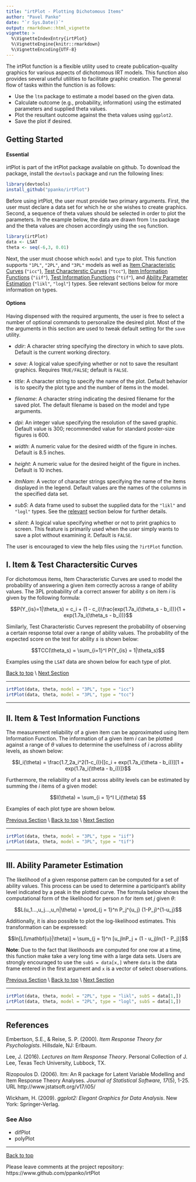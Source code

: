 ```yaml
---
title: "irtPlot - Plotting Dichotomous Items"
author: "Pavel Panko"
date: "`r Sys.Date()`"
output: rmarkdown::html_vignette
vignette: >
  %\VignetteIndexEntry{irtPlot}
  %\VignetteEngine{knitr::rmarkdown}
  %\VignetteEncoding{UTF-8}
---
```


The irtPlot function is a flexible utility used to create publication-quality graphics for various aspects of dichotomous IRT models. This function also provides several useful utilities to facilitate graphic creation. The general flow of tasks within the function is as follows: 

- Use the `ltm` package to estimate a model based on the given data.  
- Calculate outcome (e.g., probability, information) using the estimated parameters and supplied theta values. 
- Plot the resultant outcome against the theta values using `ggplot2`. 
- Save the plot if desired. 

<a name = "top"/>

## Getting Started

#### Essential
irtPlot is part of the irtPlot package available on github. To download the package, install the `devtools` package and run the following lines:

```r
library(devtools)
install_github("ppanko/irtPlot")
```
Before using irtPlot, the user must provide two primary arguments. First, the user must declare a data set for which he or she wishes to create graphics. Second, a sequence of theta values should be selected in order to plot the parameters. In the example below, the data are drawn from `ltm` package and the theta values are chosen accordingly using the `seq` function. 
```r
library(irtPlot)
data <- LSAT
theta <- seq(-6,3, 0.01)
```
Next, the user must choose which `model` and `type` to plot. This function supports `"1PL"`, `"2PL"`, and `"3PL"` models as well as [Item Characteristic Curves](#icc) (`"icc"`), [Test Characterstic Curves](#icc) (`"tcc"`), [Item Information Functions](#iif) (`"iif"`), [Test Information Functions](#iif) (`"tif"`), and [Ability Parameter Estimation](#lik) (`"likl"`, `"logl"`) types. See relevant sections below for more information on types. 


#### Options

Having dispensed with the required arguments, the user is free to select a number of optional commands to personalize the desired plot. Most of the the arguments in this section are used to tweak default setting for the `save` utility. 

- *ddir*: A character string specifying the directory in which to save plots. Default is the current working directory. 

- *save*: A logical value specifying whether or not to save the resultant graphics. Requires `TRUE/FALSE`; default is `FALSE`. 

- *title*: A character string to specify the name of the plot. Default behavior is to specify the plot type and the number of items in the model. 

- *filename*: A character string indicating the desired filename for the saved plot. The default filename is based on the model and type arguments. 

- *dpi*: An integer value specifying the resolution of the saved graphic. Default value is 300; recommended value for standard poster-size figures is 600. 

- *width*: A numeric value for the desired width of the figure in inches. Default is 8.5 inches.

- *height*: A numeric value for the desired height of the figure in inches. Default is 10 inches. 

- *itmNam*: A vector of character strings specifying the name of the items displayed in the legend. Default values are the names of the columns in the specified data set. 

- *subS*: A data frame used to subset the supplied data for the `"likl"` and `"logl"` types. See the [relevant](#lik) section below for further details. 

- *silent*: A logical value specifying whether or not to print graphics to screen. This feature is primarily used when the user simply wants to save a plot without examining it. Default is `FALSE`. 

The user is encouraged to view the help files using the `?irtPlot` function. 

<a name = "icc"/>

## I. Item & Test Charactersitic Curves 


For dichotomous items, Item Characteristic Curves are used to model the probability of answering a given item correctly across a range of ability values. The 3PL probability of a correct answer for ability *s* on item *i* is given by the following formula: 

$$P(Y_{is}=1|\theta_s) = c_i + (1 - c_i)\frac{exp(1.7a_i(\theta_s - b_i))}{1 + exp(1.7a_i(\theta_s - b_i))}$$

Similarly, Test Characteristic Curves represent the probability of observing a certain response total over a range of ability values. The probability of the expected score on the test for ability *s* is shown below: 

$$TCC(\theta_s) = \sum_{i=1}^I P(Y_{is} = 1|\theta_s)$$

Examples using the `LSAT` data are shown below for each type of plot. 

[Back to top](#top) \\
[Next Section](#iif)

***

```r
irtPlot(data, theta, model = "3PL", type = "icc")
irtPlot(data, theta, model = "3PL", type = "tcc")
```

***

<a name = "iif"/>

## II. Item & Test Information Functions 

The measurement reliability of a given item can be approximated using Item Information Function. The information of a given item *i* can be plotted against a range of $\theta$ values to determine the usefulness of *i* across ability levels, as shown below: 

$$I_i(\theta) = \frac{1.7_2a_i^2(1-c_i)}{[c_i + exp(1.7a_i(\theta - b_i))][1 + exp(1.7a_i(\theta - b_i))]}$$

Furthermore, the reliability of a test across ability levels can be estimated by summing the *i* items of a given model:  

$$I(\theta) = \sum_{i = 1}^I I_i(\theta) $$

Examples of each plot type are shown below.  

[Previous Section](#icc) \\
[Back to top](#top) \\
[Next Section](#lik)


***

```r
irtPlot(data, theta, model = "3PL", type = "iif")
irtPlot(data, theta, model = "3PL", type = "tif")
```

***

<a name = "lik"/>

## III. Ability Parameter Estimation 

The likelihood of a given response pattern can be computed for a set of ability values. This process can be used to determine a participant's ability level indicated by a peak in the plotted curve. The formula below shows the computational form of the likelihood for person *n* for item set *j* given $\theta$: 

$$L(u_1...,u_j...,u_n|\theta) = \prod_{j = 1}^n P_j^{u_j} (1-P_j)^{1-u_j}$$

Additionally, it is also possible to plot the log-likelihood estimates. This transformation can be expressed:

$$ln[L(\mathbf{u}|\theta)] = \sum_{j = 1}^n [u_jlnP_j + (1 - u_j)ln(1 - P_j)]$$

**Note**: Due to the fact that likelihoods are computed for one row at a time, this function make take a very long time with a large data sets. Users are strongly encouraged to use the `subS = data[x,]` where `data` is the data frame entered in the first argument and `x` is a vector of select observations.  

[Previous Section](#iif) \\
[Back to top](#top) \\
[Next Section](#ref)

***

```r
irtPlot(data, theta, model = "2PL", type = "likl", subS = data[1,])
irtPlot(data, theta, model = "2PL", type = "logl", subS = data[1,])
```

***

<a name = "ref"/>

## References 
Embertson, S.E., & Reise, S. P. (2000). *Item Response Theory for Psychologists*. Hillsdale, NJ: Erlbaum.

Lee, J. (2016). *Lectures on Item Response Theory*. Personal Collection of J. Lee, Texas Tech University, 
  Lubbock, TX.

Rizopoulos D. (2006). ltm: An R package for Latent Variable Modelling and Item Response Theory Analyses. 
  *Journal of Statistical Software, 17*(5), 1-25. URL http://www.jstatsoft.org/v17/i05/

Wickham, H. (2009). *ggplot2: Elegant Graphics for Data Analysis*. New York: Springer-Verlag.

### See Also
- difPlot
- polyPlot

***
[Back to top](#top)

Please leave comments at the project repository: https://www.github.com/ppanko/irtPlot 

